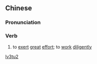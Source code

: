 ==Chinese==
{{zh-forms}}

===Pronunciation===
{{zh-pron
|m=lǚtú
|cat=v
}}

===Verb===
{{zh-verb}}

# {{lb|zh|archaic}} to [[exert]] [[great]] [[effort]]; to [[work]] [[diligently]]

[[Category:Mandarin archaic terms|lv3tu2]]